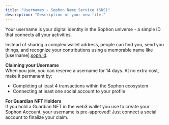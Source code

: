 ```yaml
---
title: "Usernames - Sophon Name Service (SNS)"
description: "Description of your new file."
---
```


Your username is your digital identity in the Sophon universe - a simple ID that connects all your activities.

Instead of sharing a complex wallet address, people can find you, send you things, and recognize your contributions using a memorable name like [username].[soph.id](http://soph.id).

**Claiming your Username**\
When you join, you can reserve a username for 14 days. At no extra cost, make it permanent by:

- Completing at least 4 transactions within the Sophon ecosystem
- Connecting at least one social account to your profile

**For Guardian NFT Holders** \
If you hold a Guardian NFT in the web3 wallet you use to create your Sophon Account, your username is pre-approved\! Just connect a social account to finalize your claim.